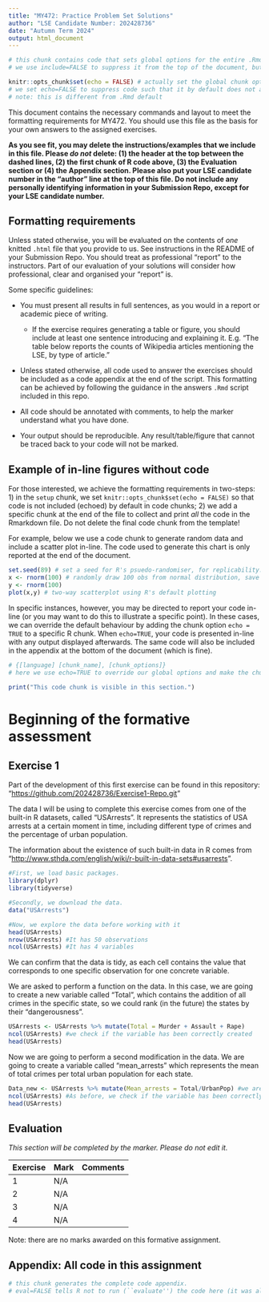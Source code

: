 ```yaml
---
title: "MY472: Practice Problem Set Solutions"
author: "LSE Candidate Number: 202428736"
date: "Autumn Term 2024"
output: html_document
---
```


```r
# this chunk contains code that sets global options for the entire .Rmd. 
# we use include=FALSE to suppress it from the top of the document, but it will still appear in the appendix. 

knitr::opts_chunk$set(echo = FALSE) # actually set the global chunk options. 
# we set echo=FALSE to suppress code such that it by default does not appear throughout the document. 
# note: this is different from .Rmd default
```

This document contains the necessary commands and layout to meet the formatting requirements for MY472. You should use this file as the basis for your own answers to the assigned exercises.

**As you see fit, you may delete the instructions/examples that we include in this file. Please *do not* delete: (1) the header at the top between the dashed lines, (2) the first chunk of R code above, (3) the Evaluation section or (4) the Appendix section. Please also put your LSE candidate number in the "author" line at the top of this file. Do not include any personally identifying information in your Submission Repo, except for your LSE candidate number.**

## Formatting requirements

Unless stated otherwise, you will be evaluated on the contents of *one* knitted `.html` file that you provide to us. See instructions in the README of your Submission Repo. You should treat as professional "report" to the instructors. Part of our evaluation of your solutions will consider how professional, clear and organised your "report" is.

Some specific guidelines:

-   You must present all results in full sentences, as you would in a report or academic piece of writing.

    -   If the exercise requires generating a table or figure, you should include at least one sentence introducing and explaining it. E.g. "The table below reports the counts of Wikipedia articles mentioning the LSE, by type of article."

-   Unless stated otherwise, all code used to answer the exercises should be included as a code appendix at the end of the script. This formatting can be achieved by following the guidance in the answers `.Rmd` script included in this repo.

-   All code should be annotated with comments, to help the marker understand what you have done.

-   Your output should be reproducible. Any result/table/figure that cannot be traced back to your code will not be marked.

## Example of in-line figures without code

For those interested, we achieve the formatting requirements in two-steps: 1) in the `setup` chunk, we set `knitr::opts_chunk$set(echo = FALSE)` so that code is not included (echoed) by default in code chunks; 2) we add a specific chunk at the end of the file to collect and print *all* the code in the Rmarkdown file. Do not delete the final code chunk from the template!

For example, below we use a code chunk to generate random data and include a scatter plot in-line. The code used to generate this chart is only reported at the end of the document.

```r
set.seed(89) # set a seed for R's psuedo-randomiser, for replicability.
x <- rnorm(100) # randomly draw 100 obs from normal distribution, save as object
y <- rnorm(100) 
plot(x,y) # two-way scatterplot using R's default plotting
```

In specific instances, however, you may be directed to report your code in-line (or you may want to do this to illustrate a specific point). In these cases, we can override the default behaviour by adding the chunk option `echo = TRUE` to a specific R chunk. When `echo=TRUE`, your code is presented in-line with any output displayed afterwards. The same code will also be included in the appendix at the bottom of the document (which is fine).

```r
# {[language] [chunk_name], [chunk_options]}
# here we use echo=TRUE to override our global options and make the chunk appear exactly here. 

print("This code chunk is visible in this section.")
```

# Beginning of the formative assessment

## Exercise 1

Part of the development of this first exercise can be found in this repository: "<https://github.com/202428736/Exercise1-Repo.git>"

The data I will be using to complete this exercise comes from one of the built-in R datasets, called "USArrests". It represents the statistics of USA arrests at a certain moment in time, including different type of crimes and the percentage of urban population.

The information about the existence of such built-in data in R comes from "<http://www.sthda.com/english/wiki/r-built-in-data-sets#usarrests>".

```r
#First, we load basic packages.
library(dplyr)
library(tidyverse)

#Secondly, we download the data.
data("USArrests")

#Now, we explore the data before working with it
head(USArrests)
nrow(USArrests) #It has 50 observations
ncol(USArrests) #It has 4 variables

```

We can confirm that the data is tidy, as each cell contains the value that corresponds to one specific observation for one concrete variable.

We are asked to perform a function on the data. In this case, we are going to create a new variable called "Total", which contains the addition of all crimes in the specific state, so we could rank (in the future) the states by their "dangerousness".

```r
USArrests <- USArrests %>% mutate(Total = Murder + Assault + Rape)
ncol(USArrests) #we check if the variable has been correctly created
head(USArrests)
```

Now we are going to perform a second modification in the data. We are going to create a variable called "mean_arrests" which represents the mean of total crimes per total urban population for each state. 

```r
Data_new <- USArrests %>% mutate(Mean_arrests = Total/UrbanPop) #we are asked to change the argument's name to data_new
ncol(USArrests) #As before, we check if the variable has been correctly created
head(USArrests)
```


## Evaluation

*This section will be completed by the marker. Please do not edit it.*

| Exercise | Mark | Comments |
|:---------|:-----|:---------|
| 1        | N/A  |          |
| 2        | N/A  |          |
| 3        | N/A  |          |
| 4        | N/A  |          |

Note: there are no marks awarded on this formative assignment.

## Appendix: All code in this assignment

```r
# this chunk generates the complete code appendix. 
# eval=FALSE tells R not to run (``evaluate'') the code here (it was already run before).
```
